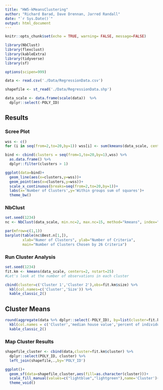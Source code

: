 ```yaml
---
title: "HW5-kMeansClustering"
author: "Richard Barad, Dave Drennan, Jarred Randall"
date: "`r Sys.Date()`"
output: html_document
---
```


```r
knitr::opts_chunk$set(echo = TRUE, warning= FALSE, message=FALSE)
```

```r
library(NbClust)
library(flexclust)
library(kableExtra)
library(tidyverse)
library(sf)

options(scipen=999)
```

```r
data <- read.csv('./Data/RegressionData.csv')

shapefile <- st_read('./Data/RegressionData.shp')

data_scale <- data.frame(scale(data))  %>%
  dplyr::select(-POLY_ID)
```


## Results

### Scree Plot

```r
wss <- c()
for (i in seq(from=2,to=20,by=1)) wss[i] <- sum(kmeans(data_scale, centers=i)$withinss)

bind <- cbind(clusters = seq(from=1,to=20,by=1),wss) %>%
  as.data.frame() %>%
  dplyr::filter(clusters > 1)

ggplot(data=bind)+
  geom_line(aes(x=clusters,y=wss))+
  geom_point(aes(x=clusters,y=wss))+
  scale_x_continuous(breaks=seq(from=2,to=20,by=1))+
  labs(x='Number of Clusters',y='Within groups sum of squares')+
  theme_bw()

```


### NbClust 

```r
set.seed(1234)
nc <- NbClust(data_scale, min.nc=2, max.nc=15, method="kmeans", index="all")
```

```r
par(mfrow=c(1,1)) 
barplot(table(nc$Best.n[1,]),
        xlab="Numer of Clusters", ylab="Number of Criteria",
        main="Number of Clusters Chosen by 26 Criteria")
```


### Run Cluster Analysis

```r
set.seed(1234)
fit.km <- kmeans(data_scale, centers=2, nstart=25)
#Let's look at the number of observations in each cluster

cbind(cluster=c('Cluster 1','Cluster 2'),obs=fit.km$size) %>%
  kbl(col.names=c('Cluster','Size')) %>%
  kable_classic_2()
```

## Cluster Means

```r
round(aggregate(data %>% dplyr::select(-POLY_ID), by=list(cluster=fit.km$cluster), mean),1) %>%
  kbl(col.names = c('Cluster','median house value','percent of individuals with at least a bachelor’s degree','median household income','percent of vacant housing units','percent of single/detached housing units')) %>%
  kable_classic_2()
```

### Map Cluster Results

```r

shapefile_cluster <- cbind(data,cluster=fit.km$cluster) %>%
  dplyr::select(POLY_ID, cluster) %>%
  left_join(shapefile,.,by='POLY_ID')

ggplot()+
  geom_sf(data=shapefile_cluster,aes(fill=as.character(cluster)))+
  scale_fill_manual(values=c("lightblue","lightgreen"),name='Cluster')+
  theme_void()

```